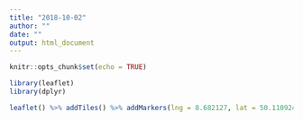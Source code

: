 ```yaml
---
title: "2018-10-02"
author: ""
date: ""
output: html_document
---
```


```r
knitr::opts_chunk$set(echo = TRUE)
```


```r
library(leaflet)
library(dplyr)

leaflet() %>% addTiles() %>% addMarkers(lng = 8.682127, lat = 50.110924)
```
